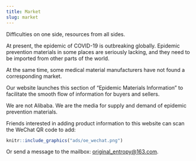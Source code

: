 ```yaml
---
title: Market
slug: market
---
```


Difficulties on one side, resources from all sides.

At present, the epidemic of COVID-19 is outbreaking globally. Epidemic prevention materials in some places are seriously lacking, and they need to be imported from other parts of the world.

At the same time, some medical material manufacturers have not found a corresponding market.

Our website launches this section of "Epidemic Materials Information" to facilitate the smooth flow of information for buyers and sellers.

We are not Alibaba. We are the media for supply and demand of epidemic prevention materials.

Friends interested in adding product information to this website can scan the WeChat QR code to add:

```r
knitr::include_graphics("ads/oe_wechat.png")
```


Or send a message to the mailbox: <original_entropy@163.com>.